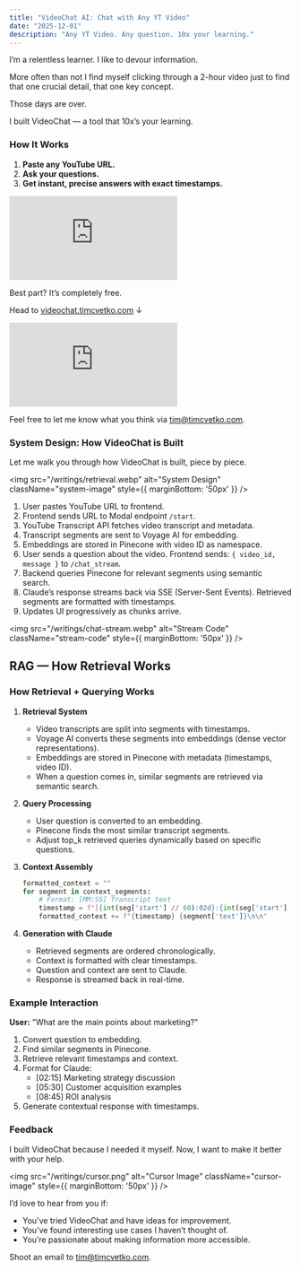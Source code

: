 ```yaml
---
title: "VideoChat AI: Chat with Any YT Video"
date: "2025-12-01"
description: "Any YT Video. Any question. 10x your learning."
---
```

I’m a relentless learner. I like to devour information.

More often than not I find myself clicking through a 2-hour video just to find that one crucial detail, that one key concept.

Those days are over.

I built VideoChat — a tool that 10x’s your learning.

### How It Works
1. **Paste any YouTube URL.**
2. **Ask your questions.**
3. **Get instant, precise answers with exact timestamps.**

<div style={{ position: 'relative', paddingBottom: '64.86486486486486%', height: 0, marginBottom: '20px' }}>
  <iframe 
    src="https://www.loom.com/embed/460da4d6b8d64efb98635e31babe589f?sid=17a7e9a5-028a-4aa9-b3da-07f4362569e9" 
    frameBorder="0" 
    webkitAllowFullScreen 
    mozAllowFullScreen 
    allowFullScreen 
    style={{ position: 'absolute', top: 0, left: 0, width: '100%', height: '100%' }}>
  </iframe>
</div>

<p style={{ marginBottom: '0px', marginTop: '20px' }}>Best part? It’s completely free. </p>
<p>Head to <a href="https://videochat.timcvetko.com">videochat.timcvetko.com</a> ↓</p>

<div style={{ position: 'relative', paddingBottom: '56.25%', height: 0, marginBottom: '20px' }}>
  <iframe 
    src="https://videochat.timcvetko.com" 
    frameBorder="0" 
    webkitAllowFullScreen 
    mozAllowFullScreen 
    allowFullScreen 
    style={{ position: 'absolute', top: 0, left: 0, width: '100%', height: '100%' }}>
  </iframe>
</div>

<p style={{ marginTop: '100px' }}>Feel free to let me know what you think via <a href="mailto:tim@timcvetko.com">tim@timcvetko.com</a>.</p>


### System Design: How VideoChat is Built
Let me walk you through how VideoChat is built, piece by piece.

<img src="/writings/retrieval.webp" alt="System Design" className="system-image" style={{ marginBottom: '50px' }} />


1. User pastes YouTube URL to frontend.
2. Frontend sends URL to Modal endpoint `/start`.
3. YouTube Transcript API fetches video transcript and metadata.
4. Transcript segments are sent to Voyage AI for embedding.
5. Embeddings are stored in Pinecone with video ID as namespace.
6. User sends a question about the video. Frontend sends: `{ video_id, message }` to `/chat_stream`.
7. Backend queries Pinecone for relevant segments using semantic search.
8. Claude’s response streams back via SSE (Server-Sent Events). Retrieved segments are formatted with timestamps.
9. Updates UI progressively as chunks arrive.

<img src="/writings/chat-stream.webp" alt="Stream Code" className="stream-code" style={{ marginBottom: '50px' }} />


## RAG — How Retrieval Works
### How Retrieval + Querying Works
1. **Retrieval System**
   - Video transcripts are split into segments with timestamps.
   - Voyage AI converts these segments into embeddings (dense vector representations).
   - Embeddings are stored in Pinecone with metadata (timestamps, video ID).
   - When a question comes in, similar segments are retrieved via semantic search.

2. **Query Processing**
   - User question is converted to an embedding.
   - Pinecone finds the most similar transcript segments.
   - Adjust top_k retrieved queries dynamically based on specific questions.

3. **Context Assembly**
   ```python
   formatted_context = ""
   for segment in context_segments:
       # Format: [MM:SS] Transcript text
       timestamp = f"[{int(seg['start'] // 60):02d}:{int(seg['start'] % 60):02d}]"
       formatted_context += f"{timestamp} {segment['text']}\n\n"
   ```

4. **Generation with Claude**
   - Retrieved segments are ordered chronologically.
   - Context is formatted with clear timestamps.
   - Question and context are sent to Claude.
   - Response is streamed back in real-time.

### Example Interaction
**User:** "What are the main points about marketing?"
1. Convert question to embedding.
2. Find similar segments in Pinecone.
3. Retrieve relevant timestamps and context.
4. Format for Claude:
   - [02:15] Marketing strategy discussion
   - [05:30] Customer acquisition examples
   - [08:45] ROI analysis
5. Generate contextual response with timestamps.


### Feedback
I built VideoChat because I needed it myself. Now, I want to make it better with your help.

<img src="/writings/cursor.png" alt="Cursor Image" className="cursor-image" style={{ marginBottom: '50px' }} />


I’d love to hear from you if:
- You’ve tried VideoChat and have ideas for improvement.
- You’ve found interesting use cases I haven’t thought of.
- You’re passionate about making information more accessible.

Shoot an email to [tim@timcvetko.com](mailto:tim@timcvetko.com).